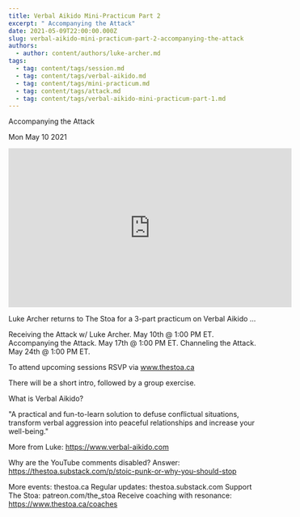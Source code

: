 ```yaml
---
title: Verbal Aikido Mini-Practicum Part 2
excerpt: " Accompanying the Attack"
date: 2021-05-09T22:00:00.000Z
slug: verbal-aikido-mini-practicum-part-2-accompanying-the-attack
authors:
  - author: content/authors/luke-archer.md
tags:
  - tag: content/tags/session.md
  - tag: content/tags/verbal-aikido.md
  - tag: content/tags/mini-practicum.md
  - tag: content/tags/attack.md
  - tag: content/tags/verbal-aikido-mini-practicum-part-1.md
---
```




 Accompanying the Attack

Mon May 10 2021

<iframe width="560" height="315" src="https://www.youtube.com/embed/yvZEo31l32U" title="Verbal Aikido Mini-Practicum Part 2: Accompanying the Attack w/ Luke Archer" frameborder="0" allow="accelerometer; autoplay; clipboard-write; encrypted-media; gyroscope; picture-in-picture" allowfullscreen ></iframe>

Luke Archer returns to The Stoa for a 3-part practicum on Verbal Aikido ...

Receiving the Attack w/ Luke Archer. May 10th @ 1:00 PM ET. 
Accompanying the Attack. May 17th @ 1:00 PM ET.
Channeling the Attack. May 24th @ 1:00 PM ET.

To attend upcoming sessions RSVP via www.thestoa.ca 

There will be a short intro, followed by a group exercise. 

What is Verbal Aikido?

"A practical and fun-to-learn solution to defuse conflictual situations, transform verbal aggression into peaceful relationships and increase your well-being."

More from Luke: https://www.verbal-aikido.com

Why are the YouTube comments disabled? Answer: https://thestoa.substack.com/p/stoic-punk-or-why-you-should-stop

More events: thestoa.ca
Regular updates: thestoa.substack.com
Support The Stoa: patreon.com/the_stoa
Receive coaching with resonance: https://www.thestoa.ca/coaches


